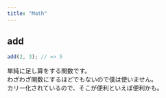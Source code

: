 ```yaml
---
title: "Math"
---
```


## add

```ts
add(2, 3); // => 5
```

単純に足し算をする関数です。  
わざわざ関数にするほどでもないので僕は使いません。  
カリー化されているので、そこが便利といえば便利かも。
